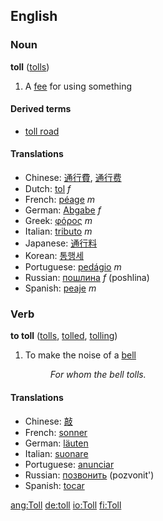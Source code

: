 ==English==
===Noun===
'''toll''' ([[tolls]])

# A [[fee]] for using something

====Derived terms====
*[[toll road]]

====Translations====
*Chinese: [[通行費]], [[通行费]]
*Dutch: [[tol]] ''f''
*French: [[péage]] ''m''
*German: [[Abgabe]] ''f''
*Greek: [[φόρος]] ''m''
*Italian: [[tributo]] ''m''
*Japanese: [[通行料]]
*Korean: [[통행세]]
*Portuguese: [[pedágio]] ''m''
*Russian: [[пошлина]] ''f'' (poshlina)
*Spanish: [[peaje]] ''m''

===Verb===
'''to toll''' ([[tolls]], [[tolled]], [[tolling]])

# To make the noise of a [[bell]]
#:''For whom the bell tolls.''

====Translations====
*Chinese: [[敲]]
*French: [[sonner]]
*German: [[läuten]]
*Italian: [[suonare]]
*Portuguese: [[anunciar]]
*Russian: [[позвонить]] (pozvonit')
*Spanish: [[tocar]]

[[ang:Toll]]
[[de:toll]]
[[io:Toll]]
[[fi:Toll]]